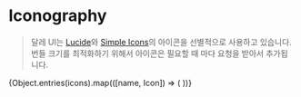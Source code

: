 
# Iconography

> 달레 UI는 [Lucide](https://lucide.dev/)와 [Simple Icons](https://simpleicons.org/)의 아이콘을 선별적으로 사용하고 있습니다.
> 번들 크기를 최적화하기 위해서 아이콘은 필요할 때 마다 요청을 받아서 추가됩니다.

<IconGallery>
  {Object.entries(icons).map(([name, Icon]) => (
    <IconItem name={name}>
      <Icon />
    </IconItem>
  ))}
</IconGallery>
